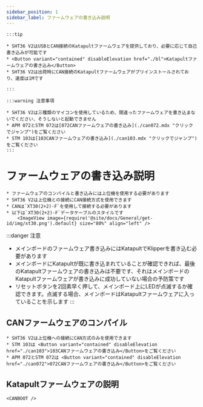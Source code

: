 ```yaml
---
sidebar_position: 1
sidebar_label: ファームウェアの書き込み説明
---
```







    :::tip

    * SHT36 V2はUSBとCAN接続のKatapultファームウェアを提供しており、必要に応じて自己書き込みが可能です
    * <Button variant="contained" disableElevation href="./bl">Katapultファームウェアの書き込み</Button>
    * SHT36 V2は出荷時にCAN接続のKatapultファームウェアがプリインストールされており、速度は1Mです

    :::

    :::warning 注意事項

    * SHT36 V2は三種類のマイコンを使用しているため、間違ったファームウェアを書き込まないでください、そうしないと起動できません
    * APM 072とSTM 072は[072CANファームウェアの書き込み](./can072.mdx "クリックでジャンプ")をご覧ください
    * STM 103は[103CANファームウェアの書き込み](./can103.mdx "クリックでジャンプ")をご覧ください
    :::


# ファームウェアの書き込み説明

    * ファームウェアのコンパイルと書き込みには上位機を使用する必要があります
    * SHT36 V2は上位機との接続にCAN接続方式を使用できます
    * CANは`XT30(2+2)-F`を使用して接続する必要があります
    * 以下は`XT30(2+2)-F`データケーブルのスタイルです
        <ImageView image={require('@site/docs/General/get-id/img/xt30.png').default} size="80%" align="left" />

:::danger 注意

* メインボードのファームウェア書き込みにはKatapultでKlipperを書き込む必要があります
* メインボードにKatapultが既に書き込まれていることが確認できれば、最後のKatapultファームウェアの書き込みは不要です、それはメインボードのKatapultファームウェアが書き込みに成功していない場合の予防策です
* リセットボタンを2回素早く押して、メインボード上にLEDが点滅するか確認できます。点滅する場合、メインボードはKatapultファームウェアに入っていることを示します
:::

## CANファームウェアのコンパイル

    * SHT36 V2は上位機への接続にCAN方式のみを使用できます
    * STM 103は <Button variant="contained" disableElevation href="./can103">103CANファームウェアの書き込み</Button>をご覧ください
    * APM 072とSTM 072は <Button variant="contained" disableElevation href="./can072">072CANファームウェアの書き込み</Button>をご覧ください

## Katapultファームウェアの説明
    
    <CANBOOT />